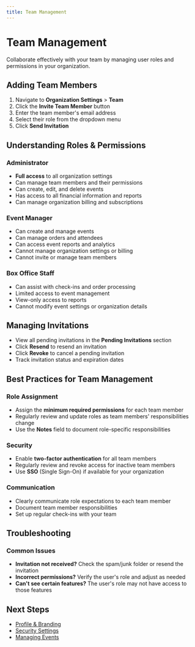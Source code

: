 ```yaml
---
title: Team Management
---
```


# Team Management

Collaborate effectively with your team by managing user roles and permissions in your organization.

## Adding Team Members

1. Navigate to **Organization Settings** > **Team**
2. Click the **Invite Team Member** button
3. Enter the team member's email address
4. Select their role from the dropdown menu
5. Click **Send Invitation**

## Understanding Roles & Permissions

### Administrator
- **Full access** to all organization settings
- Can manage team members and their permissions
- Can create, edit, and delete events
- Has access to all financial information and reports
- Can manage organization billing and subscriptions

### Event Manager
- Can create and manage events
- Can manage orders and attendees
- Can access event reports and analytics
- Cannot manage organization settings or billing
- Cannot invite or manage team members

### Box Office Staff
- Can assist with check-ins and order processing
- Limited access to event management
- View-only access to reports
- Cannot modify event settings or organization details

## Managing Invitations

- View all pending invitations in the **Pending Invitations** section
- Click **Resend** to resend an invitation
- Click **Revoke** to cancel a pending invitation
- Track invitation status and expiration dates

## Best Practices for Team Management

### Role Assignment
- Assign the **minimum required permissions** for each team member
- Regularly review and update roles as team members' responsibilities change
- Use the **Notes** field to document role-specific responsibilities

### Security
- Enable **two-factor authentication** for all team members
- Regularly review and revoke access for inactive team members
- Use **SSO** (Single Sign-On) if available for your organization

### Communication
- Clearly communicate role expectations to each team member
- Document team member responsibilities
- Set up regular check-ins with your team

## Troubleshooting

### Common Issues
- **Invitation not received?** Check the spam/junk folder or resend the invitation
- **Incorrect permissions?** Verify the user's role and adjust as needed
- **Can't see certain features?** The user's role may not have access to those features

## Next Steps

- [Profile & Branding](./profile-branding)
- [Security Settings](./security)
- [Managing Events](../events/creating-events)
